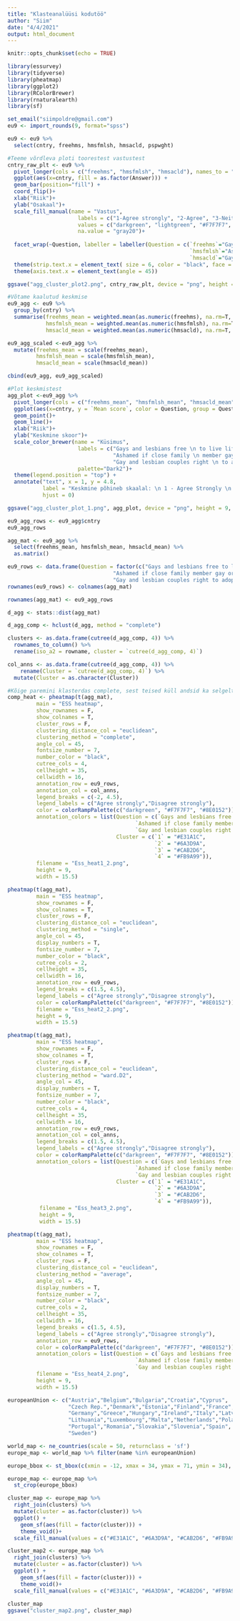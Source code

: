 ```yaml
---
title: "Klasteanalüüsi kodutöö"
author: "Siim"
date: "4/4/2021"
output: html_document
---
```


```r
knitr::opts_chunk$set(echo = TRUE)
```


```r
library(essurvey)
library(tidyverse)
library(pheatmap)
library(ggplot2)
library(RColorBrewer)
library(rnaturalearth)
library(sf)
```

```r
set_email("siimpoldre@gmail.com") 
eu9 <- import_rounds(9, format="spss")

eu9 <- eu9 %>% 
  select(cntry, freehms, hmsfmlsh, hmsacld, pspwght)

#Teeme võrdleva ploti toorestest vastustest
cntry_raw_plt <- eu9 %>% 
  pivot_longer(cols = c("freehms", "hmsfmlsh", "hmsacld"), names_to = "Question", values_to = "Answer") %>% 
  ggplot(aes(x=cntry, fill = as.factor(Answer))) + 
  geom_bar(position="fill") +
  coord_flip()+
  xlab("Riik")+
  ylab("Osakaal")+
  scale_fill_manual(name = "Vastus", 
                      labels = c("1-Agree strongly", "2-Agree", "3-Neither agree nor disagree", "4-Disagree", "5-Disagree strongly"),
                      values = c("darkgreen", "lightgreen", "#F7F7F7", "#CC99FF", "#8E0152"),
                      na.value = "gray20")+
  
  facet_wrap(~Question, labeller = labeller(Question = c(`freehms`="Gays and lesbians free \n to live life as they wish",
                                                         `hmsfmlsh`="Ashamed if close family \n member gay or lesbian",
                                                         `hmsacld`="Gay and lesbian couples right \n to adopt children")))+
  theme(strip.text.x = element_text( size = 6, color = "black", face = "bold.italic"))+
  theme(axis.text.x = element_text(angle = 45))

ggsave("agg_cluster_plot2.png", cntry_raw_plt, device = "png", height = 12, width = 20, units = c("cm"))

#Võtame kaalutud keskmise
eu9_agg <- eu9 %>% 
  group_by(cntry) %>% 
  summarise(freehms_mean = weighted.mean(as.numeric(freehms), na.rm=T, w = pspwght),
            hmsfmlsh_mean = weighted.mean(as.numeric(hmsfmlsh), na.rm=T, w = pspwght),
            hmsacld_mean = weighted.mean(as.numeric(hmsacld), na.rm=T, w = pspwght))

eu9_agg_scaled <-eu9_agg %>% 
  mutate(freehms_mean = scale(freehms_mean),
         hmsfmlsh_mean = scale(hmsfmlsh_mean),
         hmsacld_mean = scale(hmsacld_mean)) 

cbind(eu9_agg, eu9_agg_scaled)
```

```r
#Plot keskmistest
agg_plot <-eu9_agg %>%
  pivot_longer(cols = c("freehms_mean", "hmsfmlsh_mean", "hmsacld_mean"), names_to = "Question", values_to = "Mean score") %>% 
  ggplot(aes(x=cntry, y = `Mean score`, color = Question, group = Question)) + 
  geom_point()+
  geom_line()+
  xlab("Riik")+
  ylab("Keskmine skoor")+
  scale_color_brewer(name = "Küsimus", 
                      labels = c("Gays and lesbians free \n to live life as they wish", 
                                 "Ashamed if close family \n member gay or lesbian", 
                                 "Gay and lesbian couples right \n to adopt children"),
                      palette="Dark2")+
  theme(legend.position = "top") +
  annotate("text", x = 1, y = 4.8, 
           label = "Keskmine põhineb skaalal: \n 1 - Agree Strongly \n 5 - Disagree strongly",
           hjust = 0)

ggsave("agg_cluster_plot_1.png", agg_plot, device = "png", height = 9, width = 10)
```
  
```r
eu9_agg_rows <- eu9_agg$cntry
eu9_agg_rows

agg_mat <- eu9_agg %>% 
  select(freehms_mean, hmsfmlsh_mean, hmsacld_mean) %>% 
  as.matrix()

eu9_rows <- data.frame(Question = factor(c("Gays and lesbians free to live life as they wish", 
                                 "Ashamed if close family member gay or lesbian", 
                                 "Gay and lesbian couples right to adopt children")))
rownames(eu9_rows) <- colnames(agg_mat)

rownames(agg_mat) <- eu9_agg_rows

d_agg <- stats::dist(agg_mat)

d_agg_comp <- hclust(d_agg, method = "complete")

clusters <- as.data.frame(cutree(d_agg_comp, 4)) %>% 
  rownames_to_column() %>% 
  rename(iso_a2 = rowname, cluster = `cutree(d_agg_comp, 4)`) 

col_anns <- as.data.frame(cutree(d_agg_comp, 4)) %>% 
    rename(Cluster = `cutree(d_agg_comp, 4)`) %>% 
  mutate(Cluster = as.character(Cluster))
```

```r
#Kõige paremini klasterdas complete, sest teised küll andsid ka selgelt kaks erinevat klastrit, aga vähem selgelt olid eristatavad 4 tk.
comp_heat <- pheatmap(t(agg_mat),
         main = "ESS heatmap",
         show_rownames = F,
         show_colnames = T,
         cluster_rows = F,
         clustering_distance_col = "euclidean", 
         clustering_method = "complete",
         angle_col = 45,
         fontsize_number = 7,
         number_color = "black",
         cutree_cols = 4,
         cellheight = 35,
         cellwidth = 16,
         annotation_row = eu9_rows,
         annotation_col = col_anns,
         legend_breaks = c(-2, 4.5),
         legend_labels = c("Agree strongly","Disagree strongly"),
         color = colorRampPalette(c("darkgreen", "#F7F7F7", "#8E0152"))(99),
         annotation_colors = list(Question = c(`Gays and lesbians free to live life as they wish` = "#1B9E77", 
                                        `Ashamed if close family member gay or lesbian` = "#D95F02", 
                                        `Gay and lesbian couples right to adopt children` = "#7570B3"),
                                  Cluster = c(`1` = "#E31A1C",
                                              `2` = "#6A3D9A",
                                              `3` = "#CAB2D6",
                                              `4` = "#FB9A99")),
         filename = "Ess_heat1_2.png",
         height = 9,
         width = 15.5)

pheatmap(t(agg_mat),
         main = "ESS heatmap",
         show_rownames = F,
         show_colnames = T,
         cluster_rows = F,
         clustering_distance_col = "euclidean", 
         clustering_method = "single",
         angle_col = 45,
         display_numbers = T,
         fontsize_number = 7,
         number_color = "black",
         cutree_cols = 2,
         cellheight = 35,
         cellwidth = 16,
         annotation_row = eu9_rows,
         legend_breaks = c(1.5, 4.5),
         legend_labels = c("Agree strongly","Disagree strongly"),
         color = colorRampPalette(c("darkgreen", "#F7F7F7", "#8E0152"))(99),
         filename = "Ess_heat2_2.png",
         height = 9,
         width = 15.5)

pheatmap(t(agg_mat),
         main = "ESS heatmap",
         show_rownames = F,
         show_colnames = T,
         cluster_rows = F,
         clustering_distance_col = "euclidean", 
         clustering_method = "ward.D2",
         angle_col = 45,
         display_numbers = T,
         fontsize_number = 7,
         number_color = "black",
         cutree_cols = 4,
         cellheight = 35,
         cellwidth = 16,
         annotation_row = eu9_rows,
         annotation_col = col_anns,
         legend_breaks = c(1.5, 4.5),
         legend_labels = c("Agree strongly","Disagree strongly"),
         color = colorRampPalette(c("darkgreen", "#F7F7F7", "#8E0152"))(99),
         annotation_colors = list(Question = c(`Gays and lesbians free to live life as they wish` = "#1B9E77", 
                                        `Ashamed if close family member gay or lesbian` = "#D95F02", 
                                        `Gay and lesbian couples right to adopt children` = "#7570B3"),
                                  Cluster = c(`1` = "#E31A1C",
                                              `2` = "#6A3D9A",
                                              `3` = "#CAB2D6",
                                              `4` = "#FB9A99")),
          filename = "Ess_heat3_2.png",
          height = 9,
          width = 15.5)

pheatmap(t(agg_mat),
         main = "ESS heatmap",
         show_rownames = F,
         show_colnames = T,
         cluster_rows = F,
         clustering_distance_col = "euclidean", 
         clustering_method = "average",
         angle_col = 45,
         display_numbers = T,
         fontsize_number = 7,
         number_color = "black",
         cutree_cols = 2,
         cellheight = 35,
         cellwidth = 16,
         legend_breaks = c(1.5, 4.5),
         legend_labels = c("Agree strongly","Disagree strongly"),
         annotation_row = eu9_rows,
         color = colorRampPalette(c("darkgreen", "#F7F7F7", "#8E0152"))(99),
         annotation_colors = list(Question = c(`Gays and lesbians free to live life as they wish` = "#1B9E77", 
                                        `Ashamed if close family member gay or lesbian` = "#D95F02", 
                                        `Gay and lesbian couples right to adopt children` = "#7570B3")),
         filename = "Ess_heat4_2.png",
         height = 9,
         width = 15.5)
```


```r
europeanUnion <- c("Austria","Belgium","Bulgaria","Croatia","Cyprus",
                   "Czech Rep.","Denmark","Estonia","Finland","France",
                   "Germany","Greece","Hungary","Ireland","Italy","Latvia",
                   "Lithuania","Luxembourg","Malta","Netherlands","Poland",
                   "Portugal","Romania","Slovakia","Slovenia","Spain",
                   "Sweden")

world_map <- ne_countries(scale = 50, returnclass = 'sf')
europe_map <- world_map %>% filter(name %in% europeanUnion)

europe_bbox <- st_bbox(c(xmin = -12, xmax = 34, ymax = 71, ymin = 34), crs = st_crs(4326))

europe_map <- europe_map %>% 
  st_crop(europe_bbox)

cluster_map <- europe_map %>% 
  right_join(clusters) %>%
  mutate(cluster = as.factor(cluster)) %>% 
  ggplot() +
    geom_sf(aes(fill = factor(cluster))) + 
    theme_void()+
  scale_fill_manual(values = c("#E31A1C", "#6A3D9A", "#CAB2D6", "#FB9A99"), name = "Cluster")

cluster_map2 <- europe_map %>% 
  right_join(clusters) %>%
  mutate(cluster = as.factor(cluster)) %>% 
  ggplot() +
    geom_sf(aes(fill = factor(cluster))) + 
    theme_void()+
  scale_fill_manual(values = c("#E31A1C", "#6A3D9A", "#CAB2D6", "#FB9A99"), name = "Cluster")
  
cluster_map
ggsave("cluster_map2.png", cluster_map)
```

